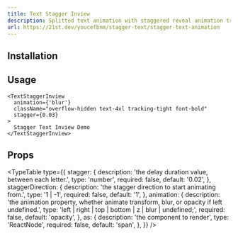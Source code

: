 ```yaml
---
title: Text Stagger Inview
description: Splitted text animation with staggered reveal animation triggered by view, You can easily customize by controlling the animation property (transform, opacity, blur) and the stagger value, and the transition.
url: https://21st.dev/youcefbnm/stagger-text/stagger-text-animation
---
```


<ComponentPreview name="text-stagger-inview-demo" />

## Installation

<ComponentInstallation name="text-stagger-inview" />

## Usage

```tsx
<TextStaggerInview
  animation={'blur'}
  className="overflow-hidden text-4xl tracking-tight font-bold"
  stagger={0.03}
>
  Stagger Text Inview Demo
</TextStaggerInview>
```

## Props

<TypeTable
  type={{
    stagger: {
      description: 'the delay duration value, between each letter.',
      type: 'number',
      required: false,
      default: '0.02',
    },
    staggerDirection: {
      description: 'the stagger direction to start animating from.',
      type: '1 | -1',
      required: false,
      default: '1',
    },
    animation: {
      description:
        'the animation property, whether animate transform, blur, or opacity if left undefined.',
      type: 'left | right | top | bottom | z | blur | undefined;',
      required: false,
      default: 'opacity',
    },
    as: {
      description: 'the component to render',
      type: 'ReactNode',
      required: false,
      default: 'span',
    },
  }}
/>
